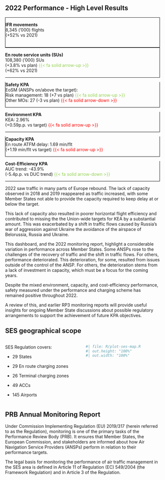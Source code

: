 ## 2022 Performance - High Level Results

::: grid
::: {.g-col-lg-6 .g-col-12}
::: {.grid style="gap: 0rem"}
::: {.g-col-6 .text-center .text-pad-top style="border: 1px solid black"}
**IFR movements** <br>8,345 ('000) flights <br>(+52% vs 2021) <br>[-]{style="color:white;"}
:::

::: {.g-col-6 .text-center .text-pad-top style="border-top: 1px solid black; border-bottom: 1px solid black; border-right: 1px solid black"}
**En route service units (SUs)** <br>108,380 ('000) SUs <br>(+3.8% vs plan) [{{< fa solid arrow-up >}}]{style="color: #92d050;"} <br>(+62% vs 2021)
:::
:::

::: {.grid style="gap: 0rem"}
::: {.g-col-6 .text-pad-top .text-center style="border-bottom: 1px solid black; border-left: 1px solid black; border-right: 1px solid black"}
**Safety KPA** <br>EoSM (ANSPs on/above the target): <br>Risk management: 18 (+7 vs plan) [{{< fa solid arrow-up >}}]{style="color: #92d050;"} <br>Other MOs: 27 (-3 vs plan) [{{< fa solid arrow-down >}}]{style="color: #FF0000;"}
:::

::: {.g-col-6 .text-pad-top .text-center style="border-bottom: 1px solid black; border-right: 1px solid black"}
**Environment KPA** <br>KEA: 2.96% <br>(+0.59p.p. vs target) [{{< fa solid arrow-up >}}]{style="color: #FF0000;"}
:::
:::

::: {.grid style="gap: 0rem"}
::: {.g-col-6 .text-center .text-pad-top style="border-bottom: 1px solid black; border-left: 1px solid black; border-right: 1px solid black"}
**Capacity KPA** <br>En route ATFM delay: 1.69 min/flt <br>(+1.19 min/flt vs target) [{{< fa solid arrow-up >}}]{style="color: #FF0000;"}
:::

::: {.g-col-6 .text-center .text-pad-top style="border-bottom: 1px solid black; border-right: 1px solid black"}
**Cost-Efficiency KPA** <br>AUC trend: -43.9% <br>(-5.4p.p. vs DUC trend) [{{< fa solid arrow-down >}}]{style="color: #92d050;"}
:::
:::
:::

<!-- empy column for space -->

::: {.g-col-lg-6 .g-col-12}
2022 saw traffic in many parts of Europe rebound. The lack of capacity observed in 2018 and 2019 reappeared as traffic increased, with some Member States not able to provide the capacity required to keep delay at or below the target.

This lack of capacity also resulted in poorer horizontal flight efficiency and contributed to missing the the Union-wide targets for KEA by a substantial amount. This was exacerbated by a shift in traffic flows caused by Russia's war of aggression against Ukraine the avoidance of the airspace of Belorussia, Russia and Ukraine.

This dashboard, and the 2022 monitoring report, highlight a considerable variation in performance across Member States. Some ANSPs rose to the challenges of the recovery of traffic and the shift in traffic flows. For others, performance deteriorated. This deterioration, for some, resulted from issues outside of the control of the ANSP. For others, the deterioration stems from a lack of investment in capacity, which must be a focus for the coming years.
:::
:::

Despite the mixed environment, capacity, and cost-efficiency performance, safety measured under the performance and charging scheme has remained positive throughout 2022.

A review of this, and earlier RP3 monitoring reports will provide useful insights for ongoing Member State discussions about possible regulatory arrangements to support the achievement of future KPA objectives.

## SES geographical scope

::: columns
::: {.column width="50%"}
SES Regulation covers:

-   29 States

-   29 En route charging zones

-   26 Terminal charging zones

-   49 ACCs

-   145 Airports
:::

::: {.column width="50%"}
```r
#| file: R/plot-ses-map.R
#| out.height: "100%"
#| out.width: "100%"
```
:::
:::

## PRB Annual Monitoring Report

Under Commission Implementing Regulation (EU) 2019/317 (herein referred to as the Regulation), monitoring is one of the primary tasks of the Performance Review Body (PRB). It ensures that Member States, the European Commission, and stakeholders are informed about how Air Navigation Service Providers (ANSPs) perform in relation to their performance targets.

The legal basis for monitoring the performance of air traffic management in the SES area is defined in Article 11 of Regulation (EC) 549/2004 (the Framework Regulation) and in Article 3 of the Regulation.
